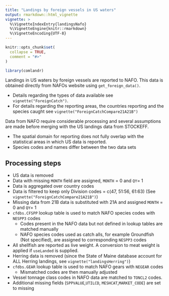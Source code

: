 ```yaml
---
title: "Landings by foreign vessels in US waters"
output: rmarkdown::html_vignette
vignette: >
  %\VignetteIndexEntry{landingsNafo}
  %\VignetteEngine{knitr::rmarkdown}
  %\VignetteEncoding{UTF-8}
---
```


```r
knitr::opts_chunk$set(
  collapse = TRUE,
  comment = "#>"
)
```

```r
library(comlandr)
```

Landings in US waters by foreign vessels are reported to NAFO. This data is obtained directly from NAFOs website using `get_foreign_data()`. 

* Details regarding the types of data available see `vignette("ForeignCatch")`.
* For details regarding the reporting areas, the countries reporting and the species caught see `vignette("ForeignCatchCompare21A21B")`

Data from NAFO require considerable processing and several assumptions are made before merging with the US landings data from STOCKEFF. 

* The spatial domain for reporting does not fully overlap with the statistical areas in which US data is reported.
* Species codes and names differ between the two data sets

## Processing steps

* US data is removed
* Data with missing `MONTH` field are assigned, `MONTH` = 0 and `QY`= 1 
* Data is aggregated over country codes
* Data is filtered to keep only Division codes = c(47, 51:56, 61:63) (See `vignette("ForeignCatchCompare21A21B")`)
* Missing data from 21B data is substituted with 21A and assigned `MONTH` = 0 and `QY`= 1 
* `cfdbs.CFSPP` lookup table is used to match NAFO species codes with `NESPP3` codes
  * Codes present in the NAFO data but not defined in lookup tables are matched manually
  * NAFO species codes used as catch alls, for example Groundfish (Not specified), are assigned to corresponding `NESPP3` codes
* All shellfish are reported as live weight. A conversion to meat weight is applied if `useLanded` is supplied.
* Herring data is removed (since the State of Maine database account for ALL Herring landings, see `vignette("landingsHerring")`)
* `cfdbs.GEAR` lookup table is used to match NAFO gears with `NEGEAR` codes
  * Mismatched codes are then manually adjusted
* Vessel tonnage class codes in NAFO data are matched to `TONCL2` codes.
* Additional missing fields (`SPPVALUE`,`UTILCD`, `MESHCAT`,`MARKET_CODE`) are set to missing
